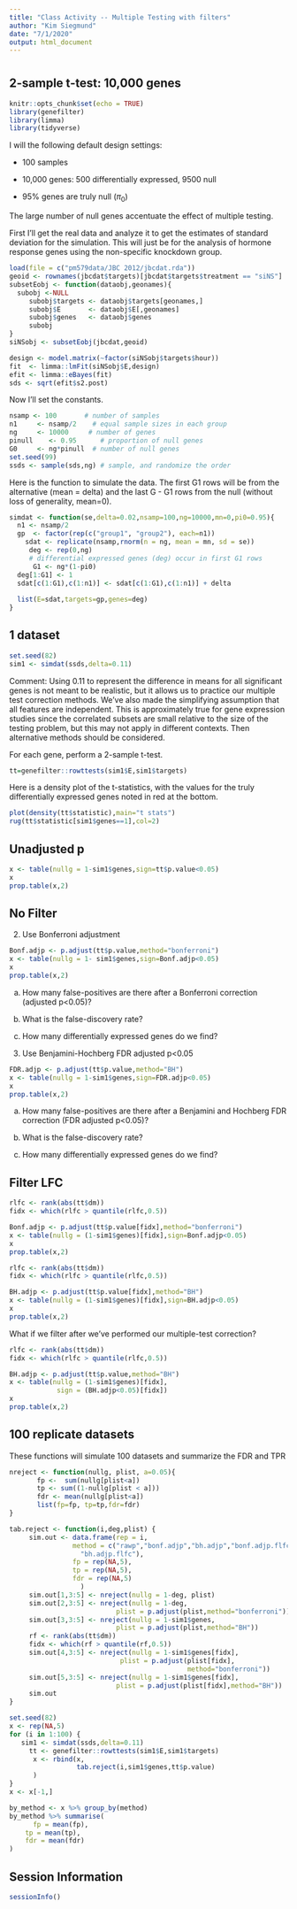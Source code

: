 ```yaml
---
title: "Class Activity -- Multiple Testing with filters"
author: "Kim Siegmund"
date: "7/1/2020"
output: html_document
---
```


# {.tabset}

## 2-sample t-test: 10,000 genes 

```r
knitr::opts_chunk$set(echo = TRUE)
library(genefilter)
library(limma)
library(tidyverse)
```

I will the following default design settings:   

* 100 samples

* 10,000 genes:  500 differentially expressed, 9500 null 

* 95\% genes are truly null ($\pi_0$)

The large number of null genes accentuate the effect of multiple testing.

First I'll get the real data and analyze it to get the estimates of standard deviation for the simulation. This will just be for the analysis of hormone response genes using the non-specific knockdown group.
```r
load(file = c("pm579data/JBC 2012/jbcdat.rda"))
geoid <- rownames(jbcdat$targets)[jbcdat$targets$treatment == "siNS"]
subsetEobj <- function(dataobj,geonames){
  subobj <-NULL
     subobj$targets <- dataobj$targets[geonames,]
     subobj$E       <- dataobj$E[,geonames]
     subobj$genes   <- dataobj$genes
     subobj
}
siNSobj <- subsetEobj(jbcdat,geoid)

design <- model.matrix(~factor(siNSobj$targets$hour))
fit  <- limma::lmFit(siNSobj$E,design)
efit <- limma::eBayes(fit)
sds <- sqrt(efit$s2.post)
```


Now I'll set the constants.

```r
nsamp <- 100       # number of samples
n1     <- nsamp/2    # equal sample sizes in each group
ng     <- 10000     # number of genes
pinull    <- 0.95      # proportion of null genes
G0     <- ng*pinull  # number of null genes
set.seed(99)
ssds <- sample(sds,ng) # sample, and randomize the order
```

Here is the function to simulate the data. The first G1 rows will be from the alternative (mean = delta) and the last G - G1 rows from the null (without loss of generality, mean=0).

```r
simdat <- function(se,delta=0.02,nsamp=100,ng=10000,mn=0,pi0=0.95){
  n1 <- nsamp/2   
  gp  <- factor(rep(c("group1", "group2"), each=n1))
    sdat <- replicate(nsamp,rnorm(n = ng, mean = mn, sd = se))
     deg <- rep(0,ng)
     # differential expressed genes (deg) occur in first G1 rows
      G1 <- ng*(1-pi0)
  deg[1:G1] <- 1
  sdat[c(1:G1),c(1:n1)] <- sdat[c(1:G1),c(1:n1)] + delta
    
  list(E=sdat,targets=gp,genes=deg)
}
```

## 1 dataset

```r
set.seed(82) 
sim1 <- simdat(ssds,delta=0.11)
```

Comment: Using 0.11 to represent the difference in means for all significant genes is not meant to be realistic, but it allows us to practice our multiple test correction methods. We've also made the simplifying assumption that all features are independent. This is approximately true for gene expression studies since the correlated subsets are small relative to the size of the testing problem, but this may not apply in different contexts. Then alternative methods should be considered.

For each gene, perform a 2-sample t-test. 

```r
tt=genefilter::rowttests(sim1$E,sim1$targets)
```

Here is a density plot of the t-statistics, with the values for the truly differentially expressed genes noted in red at the bottom.
```r
plot(density(tt$statistic),main="t stats")
rug(tt$statistic[sim1$genes==1],col=2)
```

## Unadjusted p

```r
x <- table(nullg = 1-sim1$genes,sign=tt$p.value<0.05)
x
prop.table(x,2)
```

## No Filter

2. Use Bonferroni adjustment

```r
Bonf.adjp <- p.adjust(tt$p.value,method="bonferroni")
x <- table(nullg = 1- sim1$genes,sign=Bonf.adjp<0.05)
x
prop.table(x,2)
```

a. How many false-positives are there after a Bonferroni correction (adjusted p<0.05)?


b. What is the false-discovery rate?


c. How many differentially expressed genes do we find?



3. Use Benjamini-Hochberg FDR adjusted p<0.05

```r
FDR.adjp <- p.adjust(tt$p.value,method="BH")
x <- table(nullg = 1-sim1$genes,sign=FDR.adjp<0.05)
x
prop.table(x,2)
```


a. How many false-positives are there after a Benjamini and Hochberg FDR correction (FDR adjusted p<0.05)?


b. What is the false-discovery rate?


c. How many differentially expressed genes do we find?



## Filter LFC

```r
rlfc <- rank(abs(tt$dm))
fidx <- which(rlfc > quantile(rlfc,0.5))

Bonf.adjp <- p.adjust(tt$p.value[fidx],method="bonferroni")
x <- table(nullg = (1-sim1$genes)[fidx],sign=Bonf.adjp<0.05)
x
prop.table(x,2)
```

```r
rlfc <- rank(abs(tt$dm))
fidx <- which(rlfc > quantile(rlfc,0.5))

BH.adjp <- p.adjust(tt$p.value[fidx],method="BH")
x <- table(nullg = (1-sim1$genes)[fidx],sign=BH.adjp<0.05)
x
prop.table(x,2)
```


What if we filter after we've performed our multiple-test correction?
```r
rlfc <- rank(abs(tt$dm))
fidx <- which(rlfc > quantile(rlfc,0.5))

BH.adjp <- p.adjust(tt$p.value,method="BH")
x <- table(nullg = (1-sim1$genes)[fidx],
            sign = (BH.adjp<0.05)[fidx])
x
prop.table(x,2)
```

## 100 replicate datasets

These functions will simulate 100 datasets and summarize the FDR and TPR

```r
nreject <- function(nullg, plist, a=0.05){
       fp <-  sum(nullg[plist<a])
       tp <- sum((1-nullg[plist < a]))
       fdr <- mean(nullg[plist<a])
       list(fp=fp, tp=tp,fdr=fdr)
}

tab.reject <- function(i,deg,plist) {
     sim.out <- data.frame(rep = i,
                method = c("rawp","bonf.adjp","bh.adjp","bonf.adjp.flfc",
                  "bh.adjp.flfc"),
                fp = rep(NA,5),
                tp = rep(NA,5),
                fdr = rep(NA,5)
                  )
     sim.out[1,3:5] <- nreject(nullg = 1-deg, plist)
     sim.out[2,3:5] <- nreject(nullg = 1-deg, 
                           plist = p.adjust(plist,method="bonferroni"))
     sim.out[3,3:5] <- nreject(nullg = 1-sim1$genes, 
                           plist = p.adjust(plist,method="BH"))
     rf <- rank(abs(tt$dm))
     fidx <- which(rf > quantile(rf,0.5))
     sim.out[4,3:5] <- nreject(nullg = 1-sim1$genes[fidx], 
                            plist = p.adjust(plist[fidx],
                                             method="bonferroni"))
     sim.out[5,3:5] <- nreject(nullg = 1-sim1$genes[fidx], 
                           plist = p.adjust(plist[fidx],method="BH"))
     sim.out
}
```

```r
set.seed(82)
x <- rep(NA,5)
for (i in 1:100) {
   sim1 <- simdat(ssds,delta=0.11)
     tt <- genefilter::rowttests(sim1$E,sim1$targets)
      x <- rbind(x,
                 tab.reject(i,sim1$genes,tt$p.value)
      )
}
x <- x[-1,]
```

```r
by_method <- x %>% group_by(method)
by_method %>% summarise(
      fp = mean(fp),
    tp = mean(tp),
    fdr = mean(fdr)
)
```

## Session Information
```r
sessionInfo()
```
